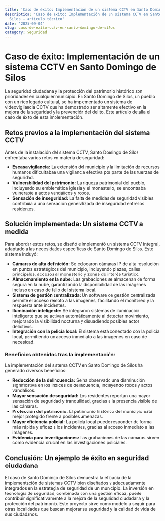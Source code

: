 ```yaml
---
title: 'Caso de éxito: Implementación de un sistema CCTV en Santo Domingo de Silos'
description: 'Caso de éxito: Implementación de un sistema CCTV en Santo Domingo de
  Silos — artículo técnico'
date: '2025-09-04'
slug: caso-de-exito-cctv-en-santo-domingo-de-silos
category: Seguridad
---
```


# Caso de éxito: Implementación de un sistema CCTV en Santo Domingo de Silos

La seguridad ciudadana y la protección del patrimonio histórico son prioridades en cualquier municipio. En Santo Domingo de Silos, un pueblo con un rico legado cultural, se ha implementado un sistema de videovigilancia CCTV que ha demostrado ser altamente efectivo en la mejora de la seguridad y la prevención del delito.  Este artículo detalla el caso de éxito de esta implementación.

## Retos previos a la implementación del sistema CCTV

Antes de la instalación del sistema CCTV, Santo Domingo de Silos enfrentaba varios retos en materia de seguridad:

* **Escasa vigilancia:** La extensión del municipio y la limitación de recursos humanos dificultaban una vigilancia efectiva por parte de las fuerzas de seguridad.
* **Vulnerabilidad del patrimonio:**  La riqueza patrimonial del pueblo, incluyendo su emblemática iglesia y el monasterio, se encontraba vulnerable a actos vandálicos y robos.
* **Sensación de inseguridad:** La falta de medidas de seguridad visibles contribuía a una sensación generalizada de inseguridad entre los residentes.


## Solución implementada: Un sistema CCTV a medida

Para abordar estos retos, se diseñó e implementó un sistema CCTV integral, adaptado a las necesidades específicas de Santo Domingo de Silos.  Este sistema incluyó:

* **Cámaras de alta definición:** Se colocaron cámaras IP de alta resolución en puntos estratégicos del municipio, incluyendo plazas, calles principales, accesos al monasterio y zonas de interés turístico.
* **Almacenamiento en la nube:**  Las grabaciones se almacenan de forma segura en la nube, garantizando la disponibilidad de las imágenes incluso en caso de fallo del sistema local.
* **Sistema de gestión centralizada:**  Un software de gestión centralizada permite el acceso remoto a las imágenes, facilitando el monitoreo y la respuesta ante incidentes.
* **Iluminación inteligente:**  Se integraron sistemas de iluminación inteligente que se activan automáticamente al detectar movimiento, mejorando la visibilidad nocturna y disuadiendo posibles actos delictivos.
* **Integración con la policía local:**  El sistema está conectado con la policía local, permitiendo un acceso inmediato a las imágenes en caso de necesidad.


### Beneficios obtenidos tras la implementación:

La implementación del sistema CCTV en Santo Domingo de Silos ha generado diversos beneficios:

* **Reducción de la delincuencia:** Se ha observado una disminución significativa en los índices de delincuencia, incluyendo robos y actos vandálicos.
* **Mayor sensación de seguridad:** Los residentes reportan una mayor sensación de seguridad y tranquilidad, gracias a la presencia visible de las cámaras.
* **Protección del patrimonio:** El patrimonio histórico del municipio está mejor protegido frente a posibles amenazas.
* **Mayor eficiencia policial:** La policía local puede responder de forma más rápida y eficaz a los incidentes, gracias al acceso inmediato a las imágenes.
* **Evidencia para investigaciones:** Las grabaciones de las cámaras sirven como evidencia crucial en las investigaciones policiales.


## Conclusión: Un ejemplo de éxito en seguridad ciudadana

El caso de Santo Domingo de Silos demuestra la eficacia de la implementación de sistemas CCTV bien diseñados y adecuadamente integrados en la estrategia de seguridad de un municipio. La inversión en tecnología de seguridad, combinada con una gestión eficaz, puede contribuir significativamente a la mejora de la seguridad ciudadana y la protección del patrimonio.  Este proyecto sirve como modelo a seguir para otras localidades que buscan mejorar su seguridad y la calidad de vida de sus ciudadanos.

